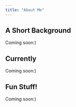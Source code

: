 ```yaml
---
title: "About Me"
---
```


## A Short Background

Coming soon:) 

## Currently

Coming soon:)

## Fun Stuff!

Coming soon:)